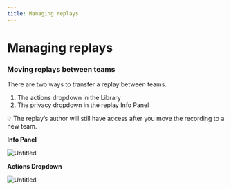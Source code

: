 ```yaml
---
title: Managing replays
---
```


# Managing replays

### Moving replays between teams

There are two ways to transfer a replay between teams.

1. The actions dropdown in the Library
2. The privacy dropdown in the replay Info Panel

<Callout type="info" emoji="👉">
💡 The replay’s author will still have access after you move the recording to a new team.

</Callout>

**Info Panel**

![Untitled](/images/Untitled_lhlxy.png)

**Actions Dropdown**

![Untitled](/images/Untitled%201_jzsdi.png)